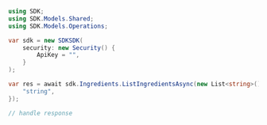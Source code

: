 ```csharp ListIngredients.cs
using SDK;
using SDK.Models.Shared;
using SDK.Models.Operations;

var sdk = new SDKSDK(
    security: new Security() {
        ApiKey = "",
    }
);

var res = await sdk.Ingredients.ListIngredientsAsync(new List<string>() {
    "string",
});

// handle response
```
